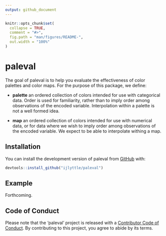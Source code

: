 ```yaml
---
output: github_document
---
```


<!-- README.md is generated from README.Rmd. Please edit that file -->

```r
knitr::opts_chunk$set(
  collapse = TRUE,
  comment = "#>",
  fig.path = "man/figures/README-",
  out.width = "100%"
)
```
# paleval

<!-- badges: start -->
<!-- badges: end -->

The goal of paleval is to help you evaluate the effectiveness of color palettes and color maps. For the purpose of this package, we define:

- **palette** an ordered collection of colors intended for use with categorical data. Order is used for familiarity, rather than to imply order among observations of the encoded variable. Interpolation within a palette is not a well formed idea.

- **map** an ordered collection of colors intended for use with numerical data, or for data where we wish to imply order among observations of the encoded variable. We expect to be able to interpolate withing a map.

## Installation

You can install the development version of paleval from [GitHub](https://github.com/ijlyttle/paleval) with:

``` r
devtools::install_github("ijlyttle/paleval")
```

<!--
You can install the released version of paleval from [CRAN](https://CRAN.R-project.org) with:

``` r
install.packages("paleval")
```
-->

## Example

Forthcoming.

## Code of Conduct

Please note that the 'paleval' project is released with a
[Contributor Code of Conduct](CODE_OF_CONDUCT.md).
By contributing to this project, you agree to abide by its terms.
